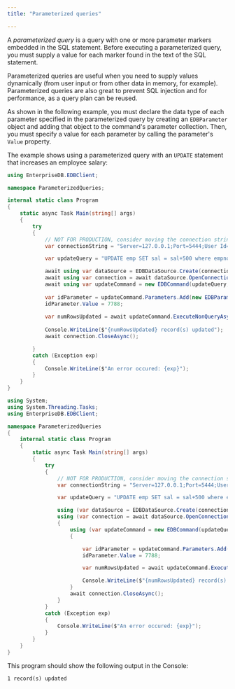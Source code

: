 ```yaml
---
title: "Parameterized queries"

---
```


<div id="parameterized_queries" class="registered_link"></div>

A _parameterized query_ is a query with one or more parameter markers embedded in the SQL statement. Before executing a parameterized query, you must supply a value for each marker found in the text of the SQL statement.

Parameterized queries are useful when you need to supply values dynamically (from user input or from other data in memory, for example). Parameterized queries are also great to prevent SQL injection and for performance, as a query plan can be reused.

As shown in the following example, you must declare the data type of each parameter specified in the parameterized query by creating an `EDBParameter` object and adding that object to the command's parameter collection. Then, you must specify a value for each parameter by calling the parameter's `Value` property.

The example shows using a parameterized query with an `UPDATE` statement that increases an employee salary:

<TabContainer syncKey="sample">
<Tab title=".NET">

```csharp
using EnterpriseDB.EDBClient;

namespace ParameterizedQueries;

internal static class Program
{
    static async Task Main(string[] args)
    {
        try
        {
            // NOT FOR PRODUCTION, consider moving the connection string in a configuration file
            var connectionString = "Server=127.0.0.1;Port=5444;User Id=enterprisedb;Password=edb;Database=edb";

            var updateQuery = "UPDATE emp SET sal = sal+500 where empno = :ID";

            await using var dataSource = EDBDataSource.Create(connectionString);
            await using var connection = await dataSource.OpenConnectionAsync();
            await using var updateCommand = new EDBCommand(updateQuery, connection);
            
            var idParameter = updateCommand.Parameters.Add(new EDBParameter(":ID", EDBTypes.EDBDbType.Integer));
            idParameter.Value = 7788;
            
            var numRowsUpdated = await updateCommand.ExecuteNonQueryAsync();
            
            Console.WriteLine($"{numRowsUpdated} record(s) updated");
            await connection.CloseAsync();

        }
        catch (Exception exp)
        {
            Console.WriteLine($"An error occured: {exp}");
        }
    }
}
```

</Tab>
<Tab title=".NET Framework">

```csharp
using System;
using System.Threading.Tasks;
using EnterpriseDB.EDBClient;

namespace ParameterizedQueries
{
    internal static class Program
    {
        static async Task Main(string[] args)
        {
            try
            {
                // NOT FOR PRODUCTION, consider moving the connection string in a configuration file
                var connectionString = "Server=127.0.0.1;Port=5444;User Id=enterprisedb;Password=edb;Database=edb";

                var updateQuery = "UPDATE emp SET sal = sal+500 where empno = :ID";

                using (var dataSource = EDBDataSource.Create(connectionString))
                using (var connection = await dataSource.OpenConnectionAsync())
                {
                    using (var updateCommand = new EDBCommand(updateQuery, connection))
                    {

                        var idParameter = updateCommand.Parameters.Add(new EDBParameter(":ID", EDBTypes.EDBDbType.Integer));
                        idParameter.Value = 7788;

                        var numRowsUpdated = await updateCommand.ExecuteNonQueryAsync();

                        Console.WriteLine($"{numRowsUpdated} record(s) updated");
                    }
                    await connection.CloseAsync();
                }
            }
            catch (Exception exp)
            {
                Console.WriteLine($"An error occured: {exp}");
            }
        }
    }
}
```
</Tab>
</TabContainer> 

This program should show the following output in the Console:

```text
1 record(s) updated
```
